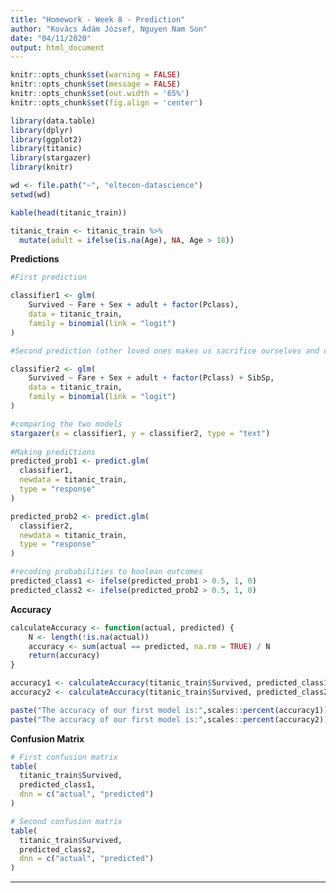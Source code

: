 ```yaml
---
title: "Homework - Week 8 - Prediction"
author: "Kovács Ádám József, Nguyen Nam Son"
date: "04/11/2020"
output: html_document
---
```


```r

knitr::opts_chunk$set(warning = FALSE)
knitr::opts_chunk$set(message = FALSE)
knitr::opts_chunk$set(out.width = '65%')
knitr::opts_chunk$set(fig.align = 'center')

library(data.table)
library(dplyr)
library(ggplot2)
library(titanic)
library(stargazer)
library(knitr)

wd <- file.path("~", "eltecon-datascience")
setwd(wd)

kable(head(titanic_train))

titanic_train <- titanic_train %>%
  mutate(adult = ifelse(is.na(Age), NA, Age > 18))

```

**Predictions**

```r

#First prediction

classifier1 <- glm(
    Survived ~ Fare + Sex + adult + factor(Pclass),
    data = titanic_train,
    family = binomial(link = "logit")
)

#Second prediction (other loved ones makes us sacrifice ourselves and devote attention during such critic times)

classifier2 <- glm(
    Survived ~ Fare + Sex + adult + factor(Pclass) + SibSp,
    data = titanic_train,
    family = binomial(link = "logit")
)

#comparing the two models
stargazer(x = classifier1, y = classifier2, type = "text")
 
#Making prediCtions
predicted_prob1 <- predict.glm(
  classifier1,
  newdata = titanic_train,
  type = "response"
)

predicted_prob2 <- predict.glm(
  classifier2,
  newdata = titanic_train,
  type = "response"
)

#recoding probabilities to boolean outcomes
predicted_class1 <- ifelse(predicted_prob1 > 0.5, 1, 0)
predicted_class2 <- ifelse(predicted_prob2 > 0.5, 1, 0)


```

**Accuracy**

```r

calculateAccuracy <- function(actual, predicted) {
    N <- length(!is.na(actual))
    accuracy <- sum(actual == predicted, na.rm = TRUE) / N
    return(accuracy)
}

accuracy1 <- calculateAccuracy(titanic_train$Survived, predicted_class1)
accuracy2 <- calculateAccuracy(titanic_train$Survived, predicted_class2)

paste("The accuracy of our first model is:",scales::percent(accuracy1))
paste("The accuracy of our first model is:",scales::percent(accuracy2))

```

**Confusion Matrix**

```r

# First confusion matrix
table(
  titanic_train$Survived,
  predicted_class1,
  dnn = c("actual", "predicted")
)

# Second confusion matrix
table(
  titanic_train$Survived,
  predicted_class2,
  dnn = c("actual", "predicted")
)

```

***
